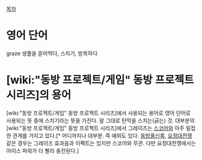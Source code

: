 [[목차]]
= 영어 단어 =
graze
생풀을 뜯어먹다, 스치기, 방목하다

= [wiki:"동방 프로젝트/게임" 동방 프로젝트 시리즈]의 용어 =
[wiki:"동방 프로젝트/게임" 동방 프로젝트 시리즈]에서 사용되는 용어로 영어 단어로 사용되는 뜻 중에 스치기라는 뜻을 가진다. 말 그대로 탄막을 스치는(긁는) 것. 대부분의 [wiki:"동방 프로젝트/게임" 동방 프로젝트 시리즈]에서 그레이즈는 [[스코어]]와 아주 밀접한 관계를 가지고 있다.[* 어디까지나 대부분. 즉 예외도 있다. [[동방풍신록]], [[요정대전쟁]] 같은 경우는 그레이즈 효과음과 이펙트는 있지만 스코어와 무관. 다만 요정대전쟁에서는 아이스 파워가 더 빨리 충전된다.]

